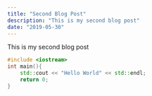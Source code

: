 ```yaml
---
title: "Second Blog Post"
description: "This is my second blog post"
date: "2019-05-30"
---
```


This is my second blog post
```cpp
#include <iostream>
int main(){
    std::cout << "Hello World" << std::endl;
    return 0;
}
```
